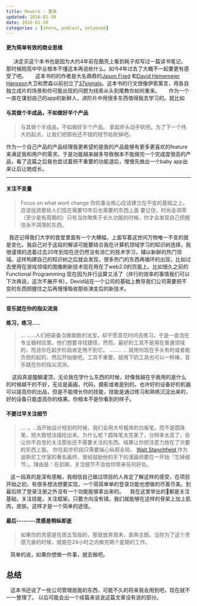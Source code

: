 ```yaml
---
title: Rework · 重来 
updated: 2016-01-30
date: 2016-01-30
categories : [share, podcast, onlybook]
---
```


#### 更为简单有效的商业思维
     决定买这个本书也是因为大约4年前在酷壳上看到耗子叔写过一篇读书笔记，那时候刚高中毕业根本不懂这本再说些什么。如今4年过去了大概不一起要更有感受了吧。
     这本书的的作者是大名鼎鼎的[Jason Fried](https://twitter.com/jasonfried?ref_src=twsrc%5Egoogle%7Ctwcamp%5Eserp%7Ctwgr%5Eauthor) 和[David Heinemeier Hansson](https://twitter.com/dhh?ref_src=twsrc%5Egoogle%7Ctwcamp%5Eserp%7Ctwgr%5Eauthor)大卫和贾森以前创立了[37signals](https://37signals.com/)。这本书的行文很像伊索寓言，用各自独立成片的场景和你可能出现的问题为线索从头到尾教你如何重来。
     作为一个一直在谋划自己的app的新鲜人，进阶片中用很多东西值得我去学习的。就比如

#### 与其做个半成品，不如做好半个产品
>与其做个半成品，不如做好半个产品。
>拿起斧头动手砍吧。为了下一个伟大的起点，让我们把那些还不错的枝节给砍掉吧。

作为一个自己产品的产品经理我更希望的是我的产品能够有更多更喜欢的feature来满足我和用户的需求，于是功能越来越多导致根本不能做完一个完成度很高的产品，看了这篇之后我也尝试着把不重要的功能退后，慢慢先做出一个baby app出来让后让她成长。

------
#### 关注不变量
> Focus on what wont change
> 你的事业核心应该建立在不变的基础之上。应该投资那些人们现在需要10年后也需要的东西上面
> 要记住，时尚会凋零（至少是有周期的）只有当你聚焦于长久功能的时候，你才会发现自己把握住永不凋落的东西。

  我还记得我们大学的食堂里面有一个大横幅，上面写着这世间万物唯一不变的就是变化。我自己对于这段的解读可能要结合我在计算机领域学习的知识树选择，我很谨慎的选着过去20年到现在还仍然没有消亡的技术学习，辅以新鲜的热门领域。这样构建自己的知识树之后就会发现，很多热门的东西再循环的出现，比如过去使用在游戏领域的图像刷新技术现在用在了web2.0的页面上。比如很久之前的Functional Programming 现在因为并行运算又活了（并行的效率的事情我们可以下次再说，这次不展开书）。Devid站在一个公司的基础上教导我们公司需要把不变的东西把握住之后再慢慢吸收那些演变后的新技术。

---
#### 音乐就在你的指尖流淌 
**练习，练习.....**
>... ......人们把装备当做取胜的法宝，却不愿意花时间去练习，于是一直泡在专业器材店里。他们想要寻找捷径，然而，最好的工具不是用在普通领域的，而且你在起步阶段肯定用不到它。
>........ ... 就用你现在手头有的或者能负担的起的，然后开始做吧。工具不重要，就用下奶工具也可以一样棒，音乐就在你的指尖流淌。

    这段真是醍醐灌顶，无论我在学什么东西的时候，好像我越在乎我用的是什么的时候越干的不好，无论是画画，代码，摄影或者是别的。也许好的设备好的机器可以提高你的出品，但是不能增长你的技能，技能是通过练习和熟练沉淀出来的，好的设备只能虚高你的结果。你根本不是你看到的样子。
#### 不要过早关注细节
>.... 。..当开始设计规划的时候，我们会用大号粗体的白板笔，而不是圆珠笔，把大致想法描绘出来。为什么呢？圆珠笔太完美了，分辨率太高了，会让你不自觉的关注那些还不需要关注的东西。结果让你把注意力放在了次要的东西上面。
>你在起步阶段只需要操心纵观全局。
>[Walt Stanchfield ](https://en.wikipedia.org/wiki/Walt_Stanchfield)作为迪斯尼工作室的著名画师，曾经鼓励他的手下的漫画师要在一开始『忘掉细节』。理由是：在初期，关注细节不会给你带来任何好处。

   这一段真的是深有感触，我相信自己做过项目的人肯定了解这样的感受，在项目开始之初，有很多想法想要实现，一个简简单单的登录功能也想做的尽善尽美。到最后除了登录注册之外没有一个功能能够拿出来的。
   我在这里举出的🌰都是关注基础，关注技能，关注框架。只要方向没有错，我们就能够在这样的骨架上加上肌肉，皮肤。这样才是一个简单的途径。
   
#### 最后--------灵感是稍纵即逝
> 如果你的灵感是在周五驾临的，那就放弃周末，直奔主题。当你为了这个灵感亢奋的时候，就能在24小时之内做完两个星期的工作。

   简单的说，如果你想做一件事，就去做吧。
## 总结
   这本书还说了一些公司管理层面的东西，可能不久的将来我会用到吧，现在就不一一整理了。
以后可能会出一个续篇来说说这篇文章没有说的部分。

